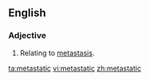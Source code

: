 ==English==
===Adjective===
{{en-adj|-}}

#{{medicine}} Relating to [[metastasis]].

[[ta:metastatic]]
[[vi:metastatic]]
[[zh:metastatic]]